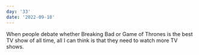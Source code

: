 ```yaml
---
day: '33'
date: '2022-09-18'
---
```


When people debate whether Breaking Bad or Game of Thrones is the best TV show of all time, all I can think is that they need to watch more TV shows.

